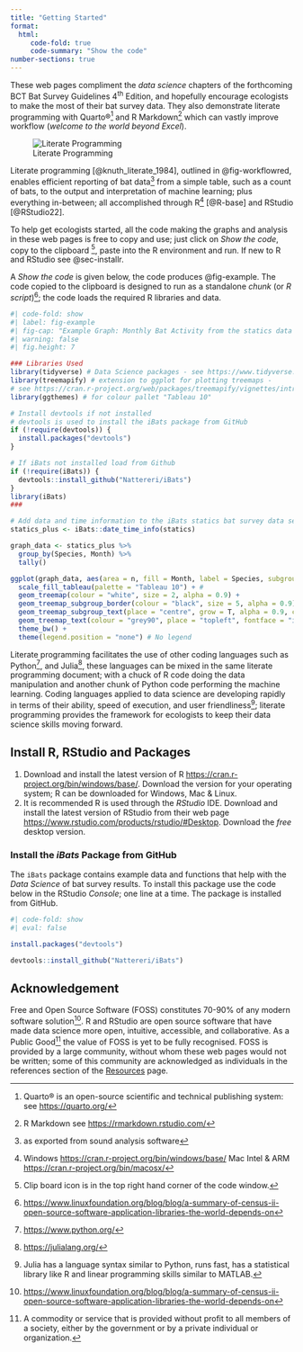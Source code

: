 ```yaml
---
title: "Getting Started"
format: 
  html:
     code-fold: true
     code-summary: "Show the code"
number-sections: true
---
```


These web pages compliment the *data science* chapters of the forthcoming BCT Bat Survey Guidelines 4^th^ Edition, and hopefully encourage ecologists to make the most of their bat survey data. They also demonstrate literate programming with Quarto®[^1] and R Markdown[^13] which can vastly improve workflow (*welcome to the world beyond Excel*).

[^1]: Quarto® is an open-source scientific and technical publishing system: see <https://quarto.org/>
[^13]: R Markdown see <https://rmarkdown.rstudio.com/>



![Literate Programming](Images/workflowRed.png){#fig-workflowred}

Literate programming [@knuth_literate_1984], outlined in @fig-workflowred, enables efficient reporting of bat data[^8] from a simple table, such as a count of bats, to the output and interpretation of machine learning; plus everything in-between; all accomplished through R[^9] [@R-base] and RStudio [@RStudio22]. 

[^5]:  Julia has a language syntax similar to Python, runs fast, has a statistical library like R and linear programming skills similar to MATLAB.
[^6]: <https://www.python.org/>
[^7]: <https://julialang.org/>
[^8]:  as exported from sound analysis software
[^9]:  Windows <https://cran.r-project.org/bin/windows/base/> Mac Intel & ARM <https://cran.r-project.org/bin/macosx/>

To help get ecologists started, all the code making the graphs and analysis in these web pages is free to copy and use;  just click on  _Show the code_, copy to the clipboard [^2], paste into the R environment and run. If new to R and RStudio see @sec-installr. 

[^2]: Clip board icon is in the top right hand corner of the code window.

A _Show the code_ is given below, the code produces @fig-example.  The code copied to the clipboard is designed to run as a standalone _chunk_ (or _R script_)[^11]; the code loads the required R libraries and data.

[^11]: Many R script's are required in applying literate programming to bat data science; these are best organised through Quarto or R Markdown documents where the R scripts form code chunks.

```r
#| code-fold: show
#| label: fig-example
#| fig-cap: "Example Graph: Monthly Bat Activity from the statics data set in the iBats Package"
#| warning: false
#| fig.height: 7

### Libraries Used
library(tidyverse) # Data Science packages - see https://www.tidyverse.org/
library(treemapify) # extension to ggplot for plotting treemaps -
# see https://cran.r-project.org/web/packages/treemapify/vignettes/introduction-to-treemapify.html
library(ggthemes) # for colour pallet "Tableau 10"

# Install devtools if not installed
# devtools is used to install the iBats package from GitHub
if (!require(devtools)) {
  install.packages("devtools")
}

# If iBats not installed load from Github
if (!require(iBats)) {
  devtools::install_github("Nattereri/iBats")
}
library(iBats)
###

# Add data and time information to the iBats statics bat survey data set using the iBats::date_time_info
statics_plus <- iBats::date_time_info(statics)

graph_data <- statics_plus %>%
  group_by(Species, Month) %>%
  tally()

ggplot(graph_data, aes(area = n, fill = Month, label = Species, subgroup = Month)) +
  scale_fill_tableau(palette = "Tableau 10") + #
  geom_treemap(colour = "white", size = 2, alpha = 0.9) +
  geom_treemap_subgroup_border(colour = "black", size = 5, alpha = 0.9) +
  geom_treemap_subgroup_text(place = "centre", grow = T, alpha = 0.9, colour = "grey20", min.size = 0) +
  geom_treemap_text(colour = "grey90", place = "topleft", fontface = "italic", reflow = T, min.size = 0, alpha = 0.9) +
  theme_bw() +
  theme(legend.position = "none") # No legend
```

Literate programming facilitates the use of other coding languages such as Python[^6], and Julia[^7], these languages can be mixed in the same literate programming document; with a chuck of R code doing the data manipulation  and another chunk of Python code performing the machine learning.  Coding languages applied to data science are developing rapidly in terms of their ability, speed of execution, and user friendliness[^5]; literate programming provides the framework for ecologists to keep their data science skills moving forward.

## Install R, RStudio and Packages {#sec-installr}

1.  Download and install the latest version of R <https://cran.r-project.org/bin/windows/base/>. Download the version for your operating system; R can be downloaded for Windows, Mac & Linux.\
2.  It is recommended R is used through the *RStudio* IDE. Download and install the latest version of RStudio from their web page <https://www.rstudio.com/products/rstudio/#Desktop>. Download the *free* desktop version.

### Install the *iBats* Package from GitHub

The `iBats` package contains example data and functions that help with the *Data Science* of bat survey results. To install this package use the code below in the RStudio _Console_; one line at a time. The package is installed from GitHub.


```r
#| code-fold: show
#| eval: false

install.packages("devtools")

devtools::install_github("Nattereri/iBats")


```

## Acknowledgement {.unnumbered}


Free and Open Source Software (FOSS) constitutes 70-90% of any modern software solution[^11]. R and RStudio are 
open source software that have made data science more open, intuitive, accessible, and collaborative. As a Public Good[^10] the value of FOSS is yet to be fully recognised. FOSS is provided by a large community, without whom these web pages would not be written; some of this community are acknowledged as individuals in the references section of the [Resources](https://bat-survey-reporting.netlify.app/resources.html) page.

[^10]: A commodity or service that is provided without profit to all members of a society, either by the government or by a private individual or organization.

[^11]: <https://www.linuxfoundation.org/blog/blog/a-summary-of-census-ii-open-source-software-application-libraries-the-world-depends-on>
